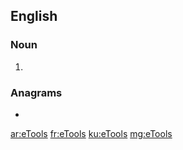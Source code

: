 ==English==

===Noun===
{{head|en|noun plural form}}

# {{plural of|eTool|lang=en}}

===Anagrams===
* {{l|en|stoole}}

[[ar:eTools]]
[[fr:eTools]]
[[ku:eTools]]
[[mg:eTools]]